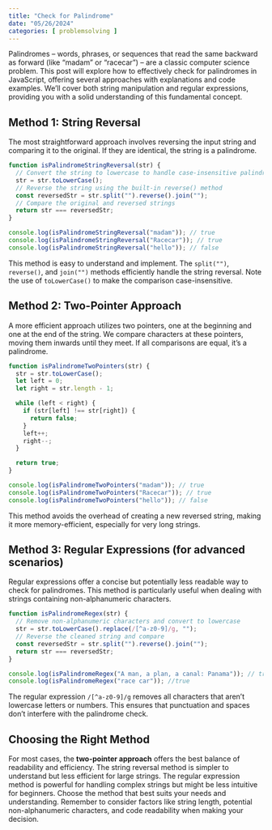 ```yaml
---
title: "Check for Palindrome"
date: "05/26/2024"
categories: [ problemsolving ]
---
```


Palindromes – words, phrases, or sequences that read the same backward as forward (like "madam" or "racecar") – are a classic computer science problem.  This post will explore how to effectively check for palindromes in JavaScript, offering several approaches with explanations and code examples.  We'll cover both string manipulation and regular expressions, providing you with a solid understanding of this fundamental concept.

## Method 1: String Reversal

The most straightforward approach involves reversing the input string and comparing it to the original.  If they are identical, the string is a palindrome.

```javascript
function isPalindromeStringReversal(str) {
  // Convert the string to lowercase to handle case-insensitive palindromes
  str = str.toLowerCase();
  // Reverse the string using the built-in reverse() method
  const reversedStr = str.split("").reverse().join("");
  // Compare the original and reversed strings
  return str === reversedStr;
}

console.log(isPalindromeStringReversal("madam")); // true
console.log(isPalindromeStringReversal("Racecar")); // true
console.log(isPalindromeStringReversal("hello")); // false
```

This method is easy to understand and implement.  The `split("")`, `reverse()`, and `join("")` methods efficiently handle the string reversal.  Note the use of `toLowerCase()` to make the comparison case-insensitive.

## Method 2: Two-Pointer Approach

A more efficient approach utilizes two pointers, one at the beginning and one at the end of the string.  We compare characters at these pointers, moving them inwards until they meet.  If all comparisons are equal, it's a palindrome.

```javascript
function isPalindromeTwoPointers(str) {
  str = str.toLowerCase();
  let left = 0;
  let right = str.length - 1;

  while (left < right) {
    if (str[left] !== str[right]) {
      return false;
    }
    left++;
    right--;
  }

  return true;
}

console.log(isPalindromeTwoPointers("madam")); // true
console.log(isPalindromeTwoPointers("Racecar")); // true
console.log(isPalindromeTwoPointers("hello")); // false
```

This method avoids the overhead of creating a new reversed string, making it more memory-efficient, especially for very long strings.

## Method 3: Regular Expressions (for advanced scenarios)

Regular expressions offer a concise but potentially less readable way to check for palindromes.  This method is particularly useful when dealing with strings containing non-alphanumeric characters.

```javascript
function isPalindromeRegex(str) {
  // Remove non-alphanumeric characters and convert to lowercase
  str = str.toLowerCase().replace(/[^a-z0-9]/g, "");
  // Reverse the cleaned string and compare
  const reversedStr = str.split("").reverse().join("");
  return str === reversedStr;
}

console.log(isPalindromeRegex("A man, a plan, a canal: Panama")); // true
console.log(isPalindromeRegex("race car")); //true
```

The regular expression `/[^a-z0-9]/g` removes all characters that aren't lowercase letters or numbers.  This ensures that punctuation and spaces don't interfere with the palindrome check.


## Choosing the Right Method

For most cases, the **two-pointer approach** offers the best balance of readability and efficiency.  The string reversal method is simpler to understand but less efficient for large strings.  The regular expression method is powerful for handling complex strings but might be less intuitive for beginners.  Choose the method that best suits your needs and understanding.  Remember to consider factors like string length, potential non-alphanumeric characters, and code readability when making your decision.

